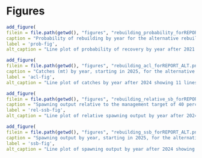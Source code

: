 \clearpage
# Figures

<!-- Main run figures -->
```r
add_figure(
filein = file.path(getwd(), "figures", "rebuilding_probability_forREPORT_ALT.png"), 
caption = "Probability of rebuilding by year for the alternative rebuilding strategies where assumed 2024 removals were set to 6.23 mt",
label = 'prob-fig',
alt_caption = "Line plot of probability of recovery by year after 2021 showing 11 lines that represent each rebuilding strategy")
```

```r
add_figure(
filein = file.path(getwd(), "figures", "rebuilding_acl_forREPORT_ALT.png"), 
caption = "Catches (mt) by year, starting in 2025, for the alternative rebuilding strategies where assumed 2024 removals were set to 6.23 mt",
label = 'acl-fig',
alt_caption = "Line plot of catches by year after 2024 showing 11 lines that represent each rebuilding strategy")
```

```r
add_figure(
filein = file.path(getwd(), "figures", "rebuilding_relative_sb_forREPORT_ALT.png"), 
caption = "Spawning output relative to the management target of 40 percent of unfished spawning output by year, starting in 2025, for the alternative rebuilding strategies where assumed 2024 removals were set to 6.23 mt",
label = 'rel-ssb-fig',
alt_caption = "Line plot of relative spawning output by year after 2024 showing 11 lines that represent each rebuilding strategy")
```

```r
add_figure(
filein = file.path(getwd(), "figures", "rebuilding_ssb_forREPORT_ALT.png"), 
caption = "Spawning output by year, starting in 2025, for the alternative rebuilding strategies where assumed 2024 removals were set to 6.23 mt",
label = 'ssb-fig',
alt_caption = "Line plot of spawning output by year after 2024 showing 13 lines that represent each rebuilding strategy")
```

\clearpage